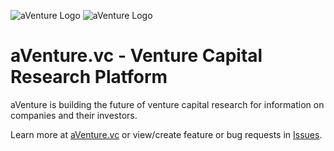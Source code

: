 <!-- The empty comments below are used to center the image in GitHub markdown -->
![aVenture Logo](images/logos/aventure_logo_1280x640_white.png#gh-light-mode-only)
![aVenture Logo](images/logos/aventure_logo_1280x640_transparent.png#gh-dark-mode-only)
<!---->
<!---->

# aVenture.vc - Venture Capital Research Platform

aVenture is building the future of venture capital research for information on companies and their investors.

Learn more at [aVenture.vc](https://aventure.vc) or view/create feature or bug requests in [Issues](https://github.com/aventurevc/aventure-app/issues).
